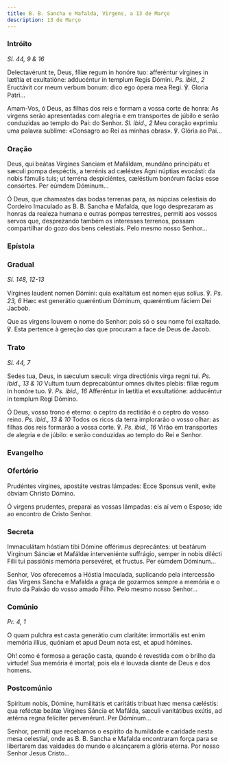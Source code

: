 ```yaml
---
title: B. B. Sancha e Mafalda, Virgens, a 13 de Março
description: 13 de Março
---
```


### Intróito

<em>Sl. 44, 9 & 16</em>

<div class="side-by-side not-content">

Delectavérunt te, Deus, fíliæ regum in honóre tuo: afferéntur vírgines in lætítia et exultatióne: adducéntur in templum Regis Dómini. <em>Ps. ibid., 2</em> Eructávit cor meum verbum bonum: dico ego ópera mea Regi. ℣. Gloria Patri...

Amam-Vos, ó Deus, as filhas dos reis e formam a vossa corte de honra: As virgens serão apresentadas com alegria e em transportes de júbilo e serão conduzidas ao templo do Pai: do Senhor. <em>Sl. ibid., 2</em> Meu coração exprimiu uma palavra sublime: «Consagro ao Rei as minhas obras». ℣. Glória ao Pai...

</div>

### Oração

<div class="side-by-side not-content">

Deus, qui beátas Virgines Sanciam et Mafáldam, mundáno principátu et sæculi pompa despéctis, a terrénis ad cæléstes Agni núptias evocásti: da nobis fámulis tuis; ut terréna despiciéntes, cæléstium bonórum fácias esse consórtes. Per eúmdem Dóminum...

Ó Deus, que chamastes das bodas terrenas para, as núpcias celestiais do Cordeiro Imaculado as B. B. Sancha e Mafalda, que logo desprezaram as honras da realeza humana e outras pompas terrestres, permiti aos vossos servos que, desprezando também os interesses terrenos, possam compartilhar do gozo dos bens celestiais. Pelo mesmo nosso Senhor...

</div>

### Epístola


<LinkCard
  href="/missal/comum/19muitasvirgensmartires#epístola"
  title="Muitas Virgens Mártires"
/>

### Gradual

<em>Sl. 148, 12-13</em>

<div class="side-by-side not-content">

Vírgines laudent nomen Dómini: quia exaltátum est nomen ejus solíus. ℣. <em>Ps. 23, 6</em> Hæc est generátio quæréntium Dóminum, quærémtium fáciem Dei Jacbob.

Que as virgens louvem o nome do Senhor: pois só o seu nome foi exaltado. ℣. Esta pertence à gereção das que procuram a face de Deus de Jacob.

</div>

### Trato

<em>Sl. 44, 7</em>

<div class="side-by-side not-content">

Sedes tua, Deus, in sæculum sæculi: virga directiónis virga regni tui. <em>Ps. ibid., 13 & 10</em> Vultum tuum deprecabúntur omnes divites plebis: filiæ regum in honóre tuo. ℣. <em>Ps. ibid., 16</em> Afferéntur in lætítia et exsultatióne: adducéntur in templum Regi Dómino.

Ó Deus, vosso trono é eterno: o ceptro da rectidão é o ceptro do vosso reino. <em>Ps. ibid., 13 & 10</em> Todos os ricos da terra implorarão o vosso olhar: as filhas dos reis formarão a vossa corte. ℣. <em>Ps. ibid., 16</em> Virão em transportes de alegria e de júbilo: e serão conduzidas ao templo do Rei e Senhor.

</div>

### Evangelho

<LinkCard
  href="/missal/comum/17virgensmartires1#evangelho"
  title="Virgens Mártires - Missa Loquébar"
/>

### Ofertório

<div class="side-by-side not-content">

Prudéntes virgines, apostáte vestras lámpades: Ecce Sponsus venit, exite óbviam Christo Dómino.

Ó virgens prudentes, preparai as vossas lâmpadas: eis aí vem o Esposo; ide ao encontro de Cristo Senhor.

</div>

### Secreta

<div class="side-by-side not-content">

Immaculátam hóstiam tibi Dómine offérimus deprecántes: ut beatárum Virginum Sánciæ et Mafáldæ interveniénte suffrágio, semper in nobis dilécti Fílii tui passiónis memória persevéret, et fructus. Per eúmdem Dóminum...

Senhor, Vos oferecemos a Hóstia Imaculada, suplicando pela intercessão das Virgens Sancha e Mafalda a graça de gozarmos sempre a memória e o fruto da Paixão do vosso amado Filho. Pelo mesmo nosso Senhor...

</div>

### Comúnio

<em>Pr. 4, 1</em>

<div class="side-by-side not-content">

O quam pulchra est casta generátio cum claritáte: immortális est enim memória illíus, quóniam et apud Deum nota est, et apud hómines.

Oh! como é formosa a geração casta, quando é revestida com o brilho da virtude! Sua memória é imortal; pois ela é louvada diante de Deus e dos homens.

</div>

### Postcomúnio

<div class="side-by-side not-content">

Spíritum nobis, Dómine, humilitátis et caritátis tribuat hæc mensa cæléstis: qua reféctæ beátæ Virgines Sáncia et Mafálda, sæculi vanitátibus exútis, ad ætérna regna felíciter pervenérunt. Per Dóminum...

Senhor, permiti que recebamos o espírito da humildade e caridade nesta mesa celestial, onde as B. B. Sancha e Mafalda encontraram força para se libertarem das vaidades do mundo e alcançarem a glória eterna. Por nosso Senhor Jesus Cristo...

</div>
